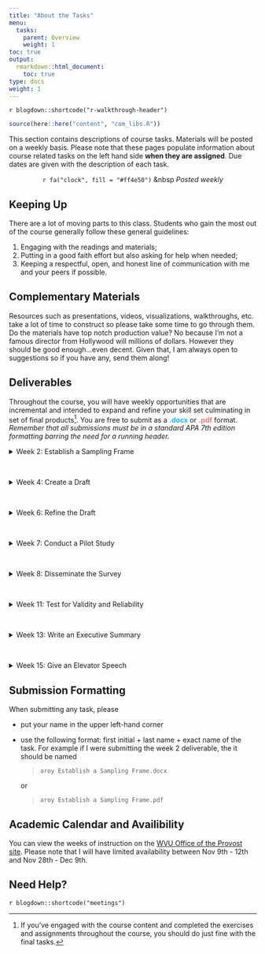 ```yaml
---
title: "About the Tasks"
menu:
  tasks:
    parent: Overview
    weight: 1
toc: true
output:
  rmarkdown::html_document:
    toc: true
type: docs
weight: 1
---
```


`r blogdown::shortcode("r-walkthrough-header")`

```r
source(here::here("content", "com_libs.R"))
```

This section contains descriptions of course tasks. Materials will be posted on a weekly basis. Please note that these pages populate information about course related tasks on the left hand side **when they are assigned**. Due dates are given with the description of each task.

<center>
`r fa("clock", fill = "#ff4e50")` &nbsp <i>Posted weekly</i>
</center>

## Keeping Up

There are a lot of moving parts to this class. Students who gain the most out of the course generally follow these general guidelines:

1. Engaging with the readings and materials;
2. Putting in a good faith effort but also asking for help when needed; 
3. Keeping a respectful, open, and honest line of communication with me and your peers if possible.

## Complementary Materials 

Resources such as presentations, videos, visualizations, walkthroughs, etc. take a lot of time to construct so please take some time to go through them. Do the materials have top notch production value? No because I'm not a famous director from Hollywood will millions of dollars. However they should be good enough...even decent. Given that, I am always open to suggestions so if you have any, send them along!

## Deliverables

Throughout the course, you will have weekly opportunities that are incremental and intended to expand and refine your skill set culminating in set of final products[^final]. You are free to submit as a <span style="color:#12b8ff;font-weight: bold;">.docx</span> or <span style="color:#f47a7b;font-weight: bold;">.pdf</span> format. *Remember that all submissions must be in a standard APA 7th edition formatting barring the need for a running header.*

<div id="anchorwk2"> 
<details><summary>Week 2: Establish a Sampling Frame</summary>
<br>
<p>
Construct a one to three paragraph case for a population (and its corresponding size) that needs to be surveyed, an estimate of the sample size, why it needs to be studied, and what type of data should be collected. Furthermore include at least one evaluation and/or research question and intended analyses.
<br>
<br>
<i>Note: A population does not necessarily refer to people.</i>
</p>
</details>
</div>
<br>

<div id="anchorwk4">
<details><summary>Week 4: Create a Draft</summary>
<br>
<p>
Create a draft of your instrument in both skeleton and digital forms. Include both direct and indirect measures for each item. 
<br>
<br>
<i>Note: If the instrument is housed elsewhere (e.g. Qualtrics), then simply provide a link and ensure that access is granted to me.</i>
</p>
</details>
</div>
<br>

<div id="anchorwk6">
<details><summary>Week 6: Refine the Draft</summary>
<br>
<p>
Based on feedback, amend both the instrument and skeleton and resubmit for further assessment. Explicitly detail what changes were made using a matrix. Please reach out for additional help as needed.
</p>
</details>
</div>
<br>

<div id="anchorwk8">
<details><summary>Week 7: Conduct a Pilot Study</summary>
<br>
<p>
Execute at least two pilot studies. Update both the instrument and skeleton and resubmit for further assessment. Furthermore submit a two to three paragraph synopsis describing those who assessed the instrument and summarize their contributions. Then provide your approach to accepting or declining their feedback, including those that may have conflicted.
<br>
<br>
<i>Note: You should not explicitly identify those who helped, rather describe their credentials and the characteristics that make each individual helpful as a reviewer.</i>
</p>
</details>
</div>
<br>

<div id="anchorwk8">
<details><summary>Week 8: Disseminate the Survey</summary>
<br>
<p>
Administer the instrument on a standard two-week cycle unless other arrangements have been made.
</p>
</details>
</div>
<br>

<div id="anchorwk11">
<details><summary>Week 11: Test for Validity and Reliability</summary>
<br>
<p>
Use the collected data to conduct an EFA, CFA, or PCA to assess instrument validity and reliability. Submit a one paragraph descriptive summary of the findings and Rmarkdown file.
</p>
</details>
</div>
<br>

<div id="anchorwk13">
<details><summary>Week 13: Write an Executive Summary</summary>
<br>
<p>
Create a one to three page summary describing the research or evaluation question(s), sampling frame, design, methodology, analysis, and findings. Include at least two data visualizations within the body.
</p>
</details>
</div>
<br>

<div id="anchorwk15">
<details><summary>Week 15: Give an Elevator Speech</summary>
<br>
<p>
After reviewing feedback, create a short one minute summary describing the research or evaluation question(s), sampling frame, design, methodology, analysis, and findings. Additionally provide a brief discussion of what you would do differently if given the chance.
</p>
</details>
</div>

[^final]: If you've engaged with the course content and completed the exercises and assignments throughout the course, you should do just fine with the final tasks.

## Submission Formatting

When submitting any task, please 

- put your name in the upper left-hand corner

- use the following format: first initial + last name + exact name of the task. For example if I were submitting the week 2 deliverable, the it should be named
  
  > `aroy Establish a Sampling Frame.docx`
  
  or 
  
  > `aroy Establish a Sampling Frame.pdf`

## Academic Calendar and Availibility

You can view the weeks of instruction on the [WVU Office of the Provost site](https://provost.wvu.edu/academic-calendar/weeks-of-instruction). Please note that I will have limited availability between Nov 9th - 12th and Nov 28th - Dec 9th.

## Need Help?

`r blogdown::shortcode("meetings")`
